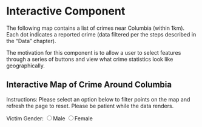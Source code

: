 # Interactive Component

The following map contains a list of crimes near Columbia (within 1km). Each dot indicates a reported crime (data filtered per the steps described in the "Data" chapter).

The motivation for this component is to allow a user to select features through a series of buttons and view what crime statistics look like geographically.


## Interactive Map of Crime Around Columbia
  <title>My Google Map</title>
  <style>
    #map{
      height:400px;
      width:100%;
    }
  </style>
  
  <p>Instructions: Please select an option below to filter points on the map and refresh the page to reset. Please be patient while the data renders.</p>
  
  Victim Gender: 
  <input type="radio" name="gender" value="M">Male
  <input type="radio" name="gender" value="F">Female
    
  <div id="map"></div>
  <script src="https://d3js.org/d3.v5.min.js"></script>
  <script src="https://requirejs.org/docs/release/2.3.5/minified/require.js"></script>
  
  
  <script type="text/javascript">
    
    var gender = "M";
    var rep_string = "https://raw.githubusercontent.com/ds4114/NYC_Crime_Group32/main/data/columbia_short.csv";
    
    d3.selectAll("input")
      .on("click", function(event) { 
        console.log("clicked radio")
        //var gender = event.currentTarget.value;
        var gender = d3.select('input[name="gender"]:checked').node().value
        console.log(gender);
          if (gender == "M") {
              rep_string = "https://raw.githubusercontent.com/ds4114/NYC_Crime_Group32/main/data/columbia_short_1.csv";
              initMap()
              
          } else {
              rep_string = "https://raw.githubusercontent.com/ds4114/NYC_Crime_Group32/main/data/columbia_short_2.csv";
              initMap()
              
          }
      })
    console.log("test16")
    console.log(rep_string)
    
    
    async function getData(){
    //const rep= await fetch("./NYC_Crime_Group32/data/columbia_short.csv")
    //const rep= await fetch("./data/columbia_short.csv")
    //const rep = await fetch("https://raw.githubusercontent.com/ds4114/NYC_Crime_Group32/main/data/columbia_short.csv")
    const rep = await fetch(rep_string)
    const data= await rep.text();
    console.log(rep_string)
    let fin=[]
    const table=data.split('\n').slice(1)
    table.forEach(row=>{
        const colums=row.split(',');
        tab=[parseFloat(colums[0]), parseFloat(colums[1])]
        //console.log(tab)
        //locations.push(tab)
        fin.push(tab)  
        });
        //console.log(fin)
        return fin
    }
    
    function initMap() {
    
    points =
    getData().then(values => {
    // Print the values of the resolved promise
    values.forEach(value => {
    
    marker = new google.maps.Marker({
        position: new google.maps.LatLng(value[0], value[1]),
        map: map,
        icon: {
          path: google.maps.SymbolPath.CIRCLE,
          fillColor: 'red',
          fillOpacity: 0.2,
          strokeColor: '#00A',
          strokeOpacity: 0.2,
          strokeWeight: 1,
          scale: 3.25
        }
      });
    
    
      } );
     });
  
    var map = new google.maps.Map(document.getElementById('map'), {
      zoom: 14.5,
      center: new google.maps.LatLng(40.807384,-73.963036)
    });
    
    }

  </script>
  
  <script async defer
    src="https://maps.googleapis.com/maps/api/js?key=AIzaSyDUVtOF3qSoJEcQAZ9mU0E1rGKQDqcuNGw&callback=initMap">
  </script>